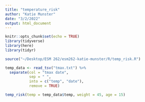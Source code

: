 ```yaml
---
title: "temperature_risk"
author: "Katie Munster"
date: "3/2/2022"
output: html_document
---
```


```r
knitr::opts_chunk$set(echo = TRUE)
library(tidyverse)
library(here)
library(tidyr)
```

```r
source("~/Desktop/ESM 262/esm262-katie-munster/R/temp_risk.R")
```

```r
temp_data <- read_tsv("tmax.txt") %>% 
  separate(col = "tmax date",
           sep = " ",
           into = c("temp", "date"),
           remove = TRUE)
```

```r
temp_risk(temp = temp_data$temp, weight = 45, age = 15)
```
